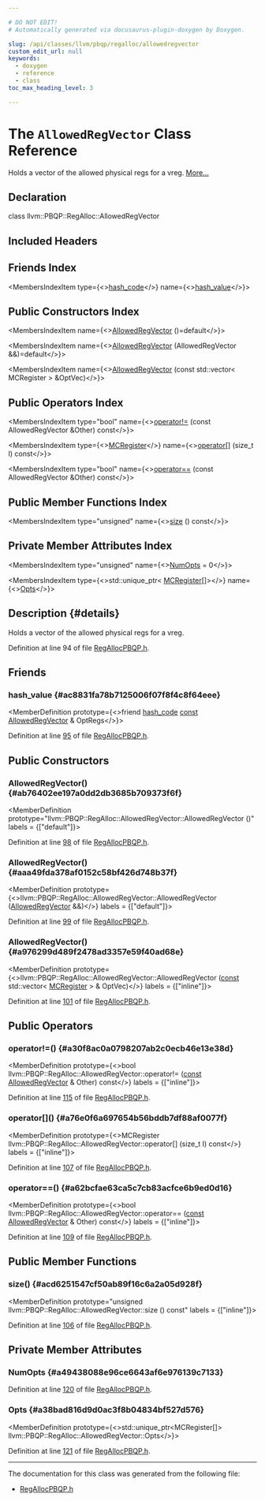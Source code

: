```yaml
---

# DO NOT EDIT!
# Automatically generated via docusaurus-plugin-doxygen by Doxygen.

slug: /api/classes/llvm/pbqp/regalloc/allowedregvector
custom_edit_url: null
keywords:
  - doxygen
  - reference
  - class
toc_max_heading_level: 3

---
```





# The `AllowedRegVector` Class Reference

<DoxygenPage pluginConfig={pluginConfig}>

Holds a vector of the allowed physical regs for a vreg. <a href="#details">More...</a>

## Declaration

<CodeBlock>class llvm::PBQP::RegAlloc::AllowedRegVector</CodeBlock>

## Included Headers

<IncludesList>
<IncludesListItem
  filePath="llvm/CodeGen/RegAllocPBQP.h"
  permalink="/docs/api/files/include/include/llvm/include/llvm/codegen/regallocpbqp-h"
  isLocal="true" />
</IncludesList>

## Friends Index

<MembersIndex>

<MembersIndexItem
  type={<><a href="/docs/api/classes/llvm/hash-code">hash&#95;code</a></>}
  name={<><a href="#ac8831fa78b7125006f07f8f4c8f64eee">hash&#95;value</a></>}>
</MembersIndexItem>

</MembersIndex>

## Public Constructors Index

<MembersIndex>

<MembersIndexItem
  name={<><a href="#ab76402ee197a0dd2db3685b709373f6f">AllowedRegVector</a> ()=default</>}>
</MembersIndexItem>

<MembersIndexItem
  name={<><a href="#aaa49fda378af0152c58bf426d748b37f">AllowedRegVector</a> (AllowedRegVector &amp;&amp;)=default</>}>
</MembersIndexItem>

<MembersIndexItem
  name={<><a href="#a976299d489f2478ad3357e59f40ad68e">AllowedRegVector</a> (const std::vector&lt; MCRegister &gt; &amp;OptVec)</>}>
</MembersIndexItem>

</MembersIndex>

## Public Operators Index

<MembersIndex>

<MembersIndexItem
  type="bool"
  name={<><a href="#a30f8ac0a0798207ab2c0ecb46e13e38d">operator!=</a> (const AllowedRegVector &amp;Other) const</>}>
</MembersIndexItem>

<MembersIndexItem
  type={<><a href="/docs/api/classes/llvm/mcregister">MCRegister</a></>}
  name={<><a href="#a76e0f6a697654b56bddb7df88af0077f">operator&#91;&#93;</a> (size&#95;t I) const</>}>
</MembersIndexItem>

<MembersIndexItem
  type="bool"
  name={<><a href="#a62bcfae63ca5c7cb83acfce6b9ed0d16">operator==</a> (const AllowedRegVector &amp;Other) const</>}>
</MembersIndexItem>

</MembersIndex>

## Public Member Functions Index

<MembersIndex>

<MembersIndexItem
  type="unsigned"
  name={<><a href="#acd6251547cf50ab89f16c6a2a05d928f">size</a> () const</>}>
</MembersIndexItem>

</MembersIndex>

## Private Member Attributes Index

<MembersIndex>

<MembersIndexItem
  type="unsigned"
  name={<><a href="#a49438088e96ce6643af6e976139c7133">NumOpts</a> = 0</>}>
</MembersIndexItem>

<MembersIndexItem
  type={<>std::unique&#95;ptr&lt; <a href="/docs/api/classes/llvm/mcregister">MCRegister</a>&#91;&#93;&gt;</>}
  name={<><a href="#a38bad816d9d0ac3f8b04834bf527d576">Opts</a></>}>
</MembersIndexItem>

</MembersIndex>

## Description {#details}

Holds a vector of the allowed physical regs for a vreg.

Definition at line 94 of file <a href="/docs/api/files/include/include/llvm/include/llvm/codegen/regallocpbqp-h">RegAllocPBQP.h</a>.

<SectionDefinition>

## Friends

### hash&#95;value {#ac8831fa78b7125006f07f8f4c8f64eee}

<MemberDefinition
  prototype={<>friend <a href="/docs/api/classes/llvm/hash-code">hash&#95;code</a> <a href="/docs/api/files/lib/lib/target/lib/target/aarch64/aarch64promoteconstant-cpp/#a90f8350fecae261c25be85d38b451bff">const</a> <a href="/docs/api/classes/llvm/pbqp/regalloc/allowedregvector">AllowedRegVector</a> &amp; OptRegs</>}>

Definition at line <a href="/docs/api/files/include/include/llvm/include/llvm/codegen/regallocpbqp-h/#l00095">95</a> of file <a href="/docs/api/files/include/include/llvm/include/llvm/codegen/regallocpbqp-h">RegAllocPBQP.h</a>.
</MemberDefinition>

</SectionDefinition>

<SectionDefinition>

## Public Constructors

### AllowedRegVector() {#ab76402ee197a0dd2db3685b709373f6f}

<MemberDefinition
  prototype="llvm::PBQP::RegAlloc::AllowedRegVector::AllowedRegVector ()"
  labels = {["default"]}>

Definition at line <a href="/docs/api/files/include/include/llvm/include/llvm/codegen/regallocpbqp-h/#l00098">98</a> of file <a href="/docs/api/files/include/include/llvm/include/llvm/codegen/regallocpbqp-h">RegAllocPBQP.h</a>.
</MemberDefinition>

### AllowedRegVector() {#aaa49fda378af0152c58bf426d748b37f}

<MemberDefinition
  prototype={<>llvm::PBQP::RegAlloc::AllowedRegVector::AllowedRegVector (<a href="/docs/api/classes/llvm/pbqp/regalloc/allowedregvector">AllowedRegVector</a> &amp;&amp;)</>}
  labels = {["default"]}>

Definition at line <a href="/docs/api/files/include/include/llvm/include/llvm/codegen/regallocpbqp-h/#l00099">99</a> of file <a href="/docs/api/files/include/include/llvm/include/llvm/codegen/regallocpbqp-h">RegAllocPBQP.h</a>.
</MemberDefinition>

### AllowedRegVector() {#a976299d489f2478ad3357e59f40ad68e}

<MemberDefinition
  prototype={<>llvm::PBQP::RegAlloc::AllowedRegVector::AllowedRegVector (<a href="/docs/api/files/lib/lib/target/lib/target/aarch64/aarch64promoteconstant-cpp/#a90f8350fecae261c25be85d38b451bff">const</a> std::vector&lt; <a href="/docs/api/classes/llvm/mcregister">MCRegister</a> &gt; &amp; OptVec)</>}
  labels = {["inline"]}>

Definition at line <a href="/docs/api/files/include/include/llvm/include/llvm/codegen/regallocpbqp-h/#l00101">101</a> of file <a href="/docs/api/files/include/include/llvm/include/llvm/codegen/regallocpbqp-h">RegAllocPBQP.h</a>.
</MemberDefinition>

</SectionDefinition>

<SectionDefinition>

## Public Operators

### operator!=() {#a30f8ac0a0798207ab2c0ecb46e13e38d}

<MemberDefinition
  prototype={<>bool llvm::PBQP::RegAlloc::AllowedRegVector::operator!= (<a href="/docs/api/files/lib/lib/target/lib/target/aarch64/aarch64promoteconstant-cpp/#a90f8350fecae261c25be85d38b451bff">const</a> <a href="/docs/api/classes/llvm/pbqp/regalloc/allowedregvector">AllowedRegVector</a> &amp; Other) const</>}
  labels = {["inline"]}>

Definition at line <a href="/docs/api/files/include/include/llvm/include/llvm/codegen/regallocpbqp-h/#l00115">115</a> of file <a href="/docs/api/files/include/include/llvm/include/llvm/codegen/regallocpbqp-h">RegAllocPBQP.h</a>.
</MemberDefinition>

### operator&#91;&#93;() {#a76e0f6a697654b56bddb7df88af0077f}

<MemberDefinition
  prototype={<>MCRegister llvm::PBQP::RegAlloc::AllowedRegVector::operator&#91;&#93; (size&#95;t I) const</>}
  labels = {["inline"]}>

Definition at line <a href="/docs/api/files/include/include/llvm/include/llvm/codegen/regallocpbqp-h/#l00107">107</a> of file <a href="/docs/api/files/include/include/llvm/include/llvm/codegen/regallocpbqp-h">RegAllocPBQP.h</a>.
</MemberDefinition>

### operator==() {#a62bcfae63ca5c7cb83acfce6b9ed0d16}

<MemberDefinition
  prototype={<>bool llvm::PBQP::RegAlloc::AllowedRegVector::operator== (<a href="/docs/api/files/lib/lib/target/lib/target/aarch64/aarch64promoteconstant-cpp/#a90f8350fecae261c25be85d38b451bff">const</a> <a href="/docs/api/classes/llvm/pbqp/regalloc/allowedregvector">AllowedRegVector</a> &amp; Other) const</>}
  labels = {["inline"]}>

Definition at line <a href="/docs/api/files/include/include/llvm/include/llvm/codegen/regallocpbqp-h/#l00109">109</a> of file <a href="/docs/api/files/include/include/llvm/include/llvm/codegen/regallocpbqp-h">RegAllocPBQP.h</a>.
</MemberDefinition>

</SectionDefinition>

<SectionDefinition>

## Public Member Functions

### size() {#acd6251547cf50ab89f16c6a2a05d928f}

<MemberDefinition
  prototype="unsigned llvm::PBQP::RegAlloc::AllowedRegVector::size () const"
  labels = {["inline"]}>

Definition at line <a href="/docs/api/files/include/include/llvm/include/llvm/codegen/regallocpbqp-h/#l00106">106</a> of file <a href="/docs/api/files/include/include/llvm/include/llvm/codegen/regallocpbqp-h">RegAllocPBQP.h</a>.
</MemberDefinition>

</SectionDefinition>

<SectionDefinition>

## Private Member Attributes

### NumOpts {#a49438088e96ce6643af6e976139c7133}

<MemberDefinition
  prototype="unsigned llvm::PBQP::RegAlloc::AllowedRegVector::NumOpts = 0">

Definition at line <a href="/docs/api/files/include/include/llvm/include/llvm/codegen/regallocpbqp-h/#l00120">120</a> of file <a href="/docs/api/files/include/include/llvm/include/llvm/codegen/regallocpbqp-h">RegAllocPBQP.h</a>.
</MemberDefinition>

### Opts {#a38bad816d9d0ac3f8b04834bf527d576}

<MemberDefinition
  prototype={<>std::unique&#95;ptr&lt;MCRegister&#91;&#93;&gt; llvm::PBQP::RegAlloc::AllowedRegVector::Opts</>}>

Definition at line <a href="/docs/api/files/include/include/llvm/include/llvm/codegen/regallocpbqp-h/#l00121">121</a> of file <a href="/docs/api/files/include/include/llvm/include/llvm/codegen/regallocpbqp-h">RegAllocPBQP.h</a>.
</MemberDefinition>

</SectionDefinition>

<hr/>

The documentation for this class was generated from the following file:

<ul>
<li><a href="/docs/api/files/include/include/llvm/include/llvm/codegen/regallocpbqp-h">RegAllocPBQP.h</a></li>
</ul>

</DoxygenPage>
